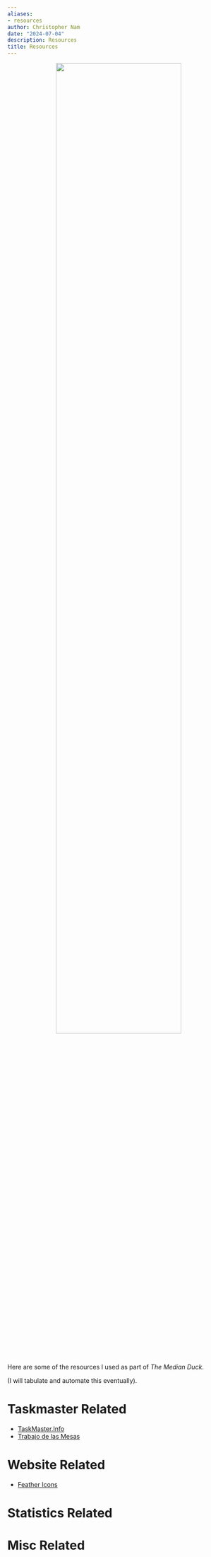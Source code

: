 ---
aliases:
- resources
author: Christopher Nam
date: "2024-07-04"
description: Resources 
title: Resources
---

<center>

![](../img/vintage_reading_duck.jpg){width=75%}

</center>

Here are some of the resources I used as part of _The Median Duck_.

(I will tabulate and automate this eventually).

# Taskmaster Related
- [TaskMaster.Info](https://taskmaster.info/)
- [Trabajo de las Mesas](https://tdlm.fly.dev/)

# Website Related

- [Feather Icons](https://feathericons.com/)

# Statistics Related

# Misc Related
